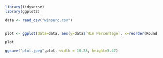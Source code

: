 
```{r}
library(tidyverse)
library(ggplot2)
```

```{r}
data <- read_csv("winperc.csv")
 

plot <- ggplot(data=data, aes(y=data$`Win Percentage`, x=reorder(Round,`Win Percentage`), fill=data$Round)) + geom_bar(stat="identity", color="black") + coord_flip() + ylab("Win Percentage") + xlab("Round") + ggtitle("Average Round by Round Win Percentage") + theme_bw() + theme(legend.position = "none") + geom_text(aes(label=`Win Percentage`), hjust=-0.3, position=position_dodge(width=1), inherit.aes = TRUE) + ylim(c(0, 1)) + theme(text = element_text(size=15))

plot

ggsave("plot.jpeg",plot, width = 10.28, height=5.47)
```

```{r}
                                                                                                  
                                                                                                  

```


